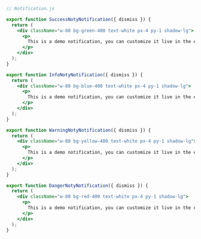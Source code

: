 ```jsx
// Notification.js

export function SuccessNotyNotification({ dismiss }) {
  return (
    <div className="w-80 bg-green-400 text-white px-4 py-1 shadow-lg">
      <p>
        This is a demo notification, you can customize it live in the editor!
      </p>
    </div>
  );
}

export function InfoNotyNotification({ dismiss }) {
  return (
    <div className="w-80 bg-blue-400 text-white px-4 py-1 shadow-lg">
      <p>
        This is a demo notification, you can customize it live in the editor!
      </p>
    </div>
  );
}

export function WarningNotyNotification({ dismiss }) {
  return (
    <div className="w-80 bg-yellow-400 text-white px-4 py-1 shadow-lg">
      <p>
        This is a demo notification, you can customize it live in the editor!
      </p>
    </div>
  );
}

export function DangerNotyNotification({ dismiss }) {
  return (
    <div className="w-80 bg-red-400 text-white px-4 py-1 shadow-lg">
      <p>
        This is a demo notification, you can customize it live in the editor!
      </p>
    </div>
  );
}
```
